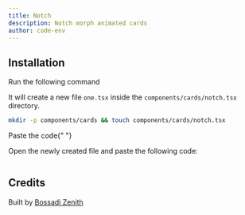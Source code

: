 ```yaml
---
title: Notch
description: Notch morph animated cards
author: code-env
---
```


<ComponentPreview name="notch-cards" height={100} />

## Installation

<Steps>

<Step>Run the following command</Step>

It will create a new file `one.tsx` inside the `components/cards/notch.tsx` directory.

```bash
mkdir -p components/cards && touch components/cards/notch.tsx
```

<Step>Paste the code</Step>{" "}

Open the newly created file and paste the following code:

```jsx file=<rootDir>/fg/cards/notch.tsx

```

</Steps>

## Credits

Built by [Bossadi Zenith](https://github.com/code-env)
